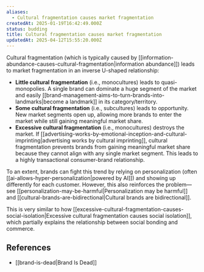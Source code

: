 ```yaml
---
aliases:
  - Cultural fragmentation causes market fragmentation
createdAt: 2025-01-19T16:42:49.000Z
status: budding
title: Cultural fragmentation causes market fragmentation
updatedAt: 2025-04-12T15:55:20.000Z
---
```

Cultural fragmentation (which is typically caused by [[information-abundance-causes-cultural-fragmentation|information abundance]]) leads to market fragmentation in an inverse U-shaped relationship:

- **Little cultural fragmentation** (i.e., monocultures) leads to quasi-monopolies. A single brand can dominate a huge segment of the market and easily [[brand-management-aims-to-turn-brands-into-landmarks|become a landmark]] in its category/territory.
- **Some cultural fragmentation** (i.e., subcultures) leads to opportunity. New market segments open up, allowing more brands to enter the market while still gaining meaningful market share.
- **Excessive cultural fragmentation** (i.e., monocultures) destroys the market. If [[advertising-works-by-emotional-inception-and-cultural-imprinting|advertising works by cultural imprinting]], cultural fragmentation prevents brands from gaining meaningful market share because they cannot align with any single market segment. This leads to a highly transactional consumer-brand relationship.

To an extent, brands can fight this trend by relying on personalization (often [[ai-allows-hyper-personalization|powered by AI]]) and showing up differently for each customer. However, this also reinforces the problem—see [[personalization-may-be-harmful|Personalization may be harmful]] and [[cultural-brands-are-bidirectional|Cultural brands are bidirectional]].

This is very similar to how [[excessive-cultural-fragmentation-causes-social-isolation|Excessive cultural fragmentation causes social isolation]], which partially explains the relationship between social bonding and commerce.

## References

- [[brand-is-dead|Brand Is Dead]]
